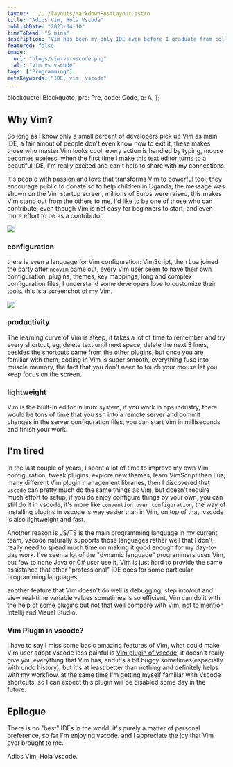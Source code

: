 ```yaml
---
layout: ../../layouts/MarkdownPostLayout.astro
title: "Adios Vim, Hola Vscode"
publishDate: "2023-04-10"
timeToRead: "5 mins"
description: "Vim has been my only IDE even before I graduate from college, after using almost 10 years, I embraced Vscode and make it my day-to-day IDE"
featured: false
image:
  url: "blogs/vim-vs-vscode.png"
  alt: "vim vs vscode"
tags: ["Programming"]
metaKeywords: "IDE, vim, vscode"
---
```



  blockquote: Blockquote,
  pre: Pre,
  code: Code,
  a: A,
};

## Why Vim?

So long as I know only a small percent of developers pick up Vim as main IDE, a fair amout of people don't even know how to exit it, these makes those who master Vim looks cool, every action is handled by typing, mouse becomes useless, when the first time I make this text editor turns to a beautiful IDE, I'm really excited and can't help to share with my connections.

It's people with passion and love that transforms Vim to powerful tool, they encourage public to donate so to help children in Uganda, the message was shown on the Vim startup screen, millions of Euros were raised, this makes Vim stand out from the others to me, I'd like to be one of those who can contribute, even though Vim is not easy for beginners to start, and even more effort to be as a contributor.

![](./../blogs/vim-uganda.png)

### configuration

there is even a language for Vim configuration: VimScript, then Lua joined the party after `neovim` came out, every Vim user seem to have their own configuration, plugins, themes, key mappings, long and complex configuration files, I understand some developers love to customize their tools. this is a screenshot of my Vim.

![](./../blogs/my-vim.png)

### productivity

The learning curve of Vim is steep, it takes a lot of time to remember and try every shortcut, eg, delete text until next space, delete the next 3 lines, besides the shortcuts came from the other plugins, but once you are familiar with them, coding in Vim is super smooth, everything fuse into muscle memory, the fact that you don't need to touch your mouse let you keep focus on the screen.

### lightweight

Vim is the built-in editor in linux system, if you work in ops industry, there would be tons of time that you ssh into a remote server and commit changes in the server configuration files, you can start Vim in milliseconds and finish your work.

## I'm tired

In the last couple of years, I spent a lot of time to improve my own Vim configuration, tweak plugins, explore new themes, learn VimScript then Lua, many different Vim plugin management libraries, then I discovered that `vscode` can pretty much do the same things as Vim, but doesn't require much effort to setup, if you do enjoy configure things by your own, you can still do it in vscode, it's more like `convention over configuration`, the way of installing plugins in vscode is way easier than in Vim, on top of that, vscode is also lightweight and fast.

Another reason is JS/TS is the main programming language in my current team, vscode naturally supports those languages rather well that I don't really need to spend much time on making it good enough for my day-to-day work. I've seen a lot of the "dynamic language" programmers uses Vim, but few to none Java or C# user use it, Vim is just hard to provide the same assistance that other "professional" IDE does for some particular programming languages.

another feature that Vim doesn't do well is debugging, step into/out and view real-time variable values sometimes is so efficient, Vim can do it with the help of some plugins but not that well compare with Vim, not to mention Intellij and Visual Studio.

### Vim Plugin in vscode?

I have to say I miss some basic amazing features of Vim, what could make Vim user adopt Vscode less painful is [Vim plugin of vscode](https://marketplace.visualstudio.com/items?itemName=vscodevim.vim), it doesn't really give you everything that Vim has, and it's a bit buggy sometimes(especially with undo history), but it's at least better than nothing and definitely helps with my workflow. at the same time I'm getting myself familiar with Vscode shortcuts, so I can expect this plugin will be disabled some day in the future.

## Epilogue

There is no "best" IDEs in the world, it's purely a matter of personal preference, so far I'm enjoying vscode. and I appreciate the joy that Vim ever brought to me.

Adios Vim, Hola Vscode.

